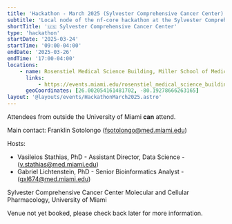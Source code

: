 ```yaml
---
title: 'Hackathon - March 2025 (Sylvester Comprehensive Cancer Center)'
subtitle: 'Local node of the nf-core hackathon at the Sylvester Comprehensive Cancer Center, University of Miami, USA'
shortTitle: '🇺🇸 Sylvester Comprehensive Cancer Center'
type: 'hackathon'
startDate: '2025-03-24'
startTime: '09:00-04:00'
endDate: '2025-03-26'
endTime: '17:00-04:00'
locations:
    - name: Rosenstiel Medical Science Building, Miller School of Medicine
      links:
          - https://events.miami.edu/rosenstiel_medical_science_building
      geoCoordinates: [26.002054161481702, -80.19278666263165]
layout: '@layouts/events/HackathonMarch2025.astro'
---
```


Attendees from outside the University of Miami **can** attend.

Main contact: Franklin Sotolongo ([fsotolongo@med.miami.edu](mailto:fsotolongo@med.miami.edu))

Hosts:

- Vasileios Stathias, PhD - Assistant Director, Data Science - ([v.stathias@med.miami.edu](mailto:v.stathias@med.miami.edu))
- Gabriel Lichtenstein, PhD - Senior Bioinformatics Analyst - ([gxl674@med.miami.edu](mailto:gxl674@med.miami.edu))

Sylvester Comprehensive Cancer Center
Molecular and Cellular Pharmacology, University of Miami

Venue not yet booked, please check back later for more information.
